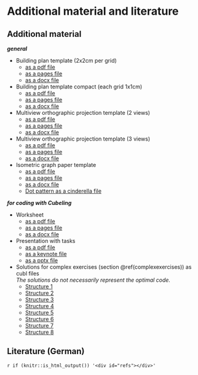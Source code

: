 # Additional material and literature {#Literature}

## Additional material {.unlisted .unnumbered #Material}

***general***

* Building plan template (2x2cm per grid)
  * [as a pdf file](files/Cubeling-BuildingPlan-v2-de.pdf){target="_blank"}
  * [as a pages file](files/Cubeling-BuildingPlan-v2-de.pages){target="_blank"}
  * [as a docx file](files/Cubeling-BuildingPlan-v2-de.docx){target="_blank"}  
  
* Building plan template compact (each grid 1x1cm)
  * [as a pdf file](files/Cubeling-BuildingPlan-Compact-v2-de.pdf){target="_blank"}
  * [as a pages file](files/Cubeling-BuildingPlan-Compact-v2-de.pages){target="_blank"}
  * [as a docx file](files/Cubeling-BuildingPlan-Compact-v2-de.docx){target="_blank"}  
  
* Multiview orthographic projection template (2 views)
  * [as a pdf file](files/Cubeling-Multiview-v2-de.pdf){target="_blank"}
  * [as a pages file](files/Cubeling-Multiview-v2-de.pages){target="_blank"}
  * [as a docx file](files/Cubeling-Multiview-v2-de.docx){target="_blank"}  
  
* Multiview orthographic projection template (3 views)
  * [as a pdf file](files/Cubeling-Multiview3-v2-de.pdf){target="_blank"}
  * [as a pages file](files/Cubeling-Multiview3-v2-de.pages){target="_blank"}
  * [as a docx file](files/Cubeling-Multiview3-v2-de.docx){target="_blank"}  
  
* Isometric graph paper template
  * [as a pdf file](files/Cubeling-Isometric-v2-de.pdf){target="_blank"}
  * [as a pages file](files/Cubeling-Isometric-v2-de.pages){target="_blank"}
  * [as a docx file](files/Cubeling-Isometric-v2-de.docx){target="_blank"}  
  * [Dot pattern as a cinderella file](files/Cubeling-Isometric.cdy){target="_blank"}  


***for coding with Cubeling***

* Worksheet
  * [as a pdf file](files/Cubeling-Worksheet-v2-de.pdf){target="_blank"}
  * [as a pages file](files/Cubeling-Worksheet-v2-de.pages){target="_blank"}
  * [as a docx file](files/Cubeling-Worksheet-v2-de.docx){target="_blank"}  
  
* Presentation with tasks  
  * [as a pdf file](files/Cubeling-Tasks-v2-de.pdf){target="_blank"}
  * [as a keynote file](files/Cubeling-Tasks-v2-de.key){target="_blank"}
  * [as a pptx file](files/Cubeling-Tasks-v2-de.pptx){target="_blank"}

* Solutions for complex exercises (section \@ref(complexexercises)) as cubl files  
*The solutions do not necessarily represent the optimal code.*
  * [Structure 1](files/code-task1.cubl){target="_blank"}
  * [Structure 2](files/code-task2.cubl){target="_blank"}
  * [Structure 3](files/code-task3.cubl){target="_blank"}
  * [Structure 4](files/code-task4.cubl){target="_blank"}
  * [Structure 5](files/code-task5.cubl){target="_blank"}
  * [Structure 6](files/code-task6.cubl){target="_blank"}
  * [Structure 7](files/code-task7.cubl){target="_blank"}
  * [Structure 8](files/code-task8.cubl){target="_blank"}
  
## Literature (German) {.unlisted .unnumbered}
`r if (knitr::is_html_output()) '<div id="refs"></div>'`


